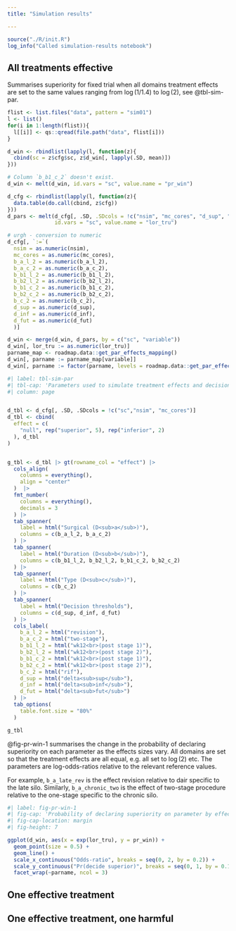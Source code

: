 ```yaml
---
title: "Simulation results"

---
```


```r
source("./R/init.R")
log_info("Called simulation-results notebook")
```

## All treatments effective

Summarises superiority for fixed trial when all domains treatment effects are set to the same values ranging from $\log(1/1.4)$ to $\log(2)$, see @tbl-sim-par.

```r
flist <- list.files("data", pattern = "sim01")
l <- list()
for(i in 1:length(flist)){
  l[[i]] <- qs::qread(file.path("data", flist[i]))
}

d_win <- rbindlist(lapply(l, function(z){
  cbind(sc = z$cfg$sc, z$d_win[, lapply(.SD, mean)])
}))

# Column `b_b1_c_2` doesn't exist.
d_win <- melt(d_win, id.vars = "sc", value.name = "pr_win")

d_cfg <- rbindlist(lapply(l, function(z){
  data.table(do.call(cbind, z$cfg)) 
}))
d_pars <- melt(d_cfg[, .SD, .SDcols = !c("nsim", "mc_cores", "d_sup", "d_inf", "d_fut")], 
               id.vars = "sc", value.name = "lor_tru")

# urgh - conversion to numeric
d_cfg[, `:=`(
  nsim = as.numeric(nsim),
  mc_cores = as.numeric(mc_cores),
  b_a_l_2 = as.numeric(b_a_l_2),
  b_a_c_2 = as.numeric(b_a_c_2),
  b_b1_l_2 = as.numeric(b_b1_l_2),
  b_b2_l_2 = as.numeric(b_b2_l_2),
  b_b1_c_2 = as.numeric(b_b1_c_2),
  b_b2_c_2 = as.numeric(b_b2_c_2),
  b_c_2 = as.numeric(b_c_2),
  d_sup = as.numeric(d_sup),
  d_inf = as.numeric(d_inf),
  d_fut = as.numeric(d_fut)
  )]

d_win <- merge(d_win, d_pars, by = c("sc", "variable"))  
d_win[, lor_tru := as.numeric(lor_tru)]
parname_map <- roadmap.data::get_par_effects_mapping()
d_win[, parname := parname_map[variable]]
d_win[, parname := factor(parname, levels = roadmap.data::get_par_effects_mapping())]
```

```r
#| label: tbl-sim-par
#| tbl-cap: 'Parameters used to simulate treatment effects and decision thresholds'
#| column: page


d_tbl <- d_cfg[, .SD, .SDcols = !c("sc","nsim", "mc_cores")]
d_tbl <- cbind(
  effect = c(
    "null", rep("superior", 5), rep("inferior", 2)
  ), d_tbl
)


g_tbl <- d_tbl |> gt(rowname_col = "effect") |> 
  cols_align(
    columns = everything(),
    align = "center"
  )  |> 
  fmt_number(
    columns = everything(),
    decimals = 3
  ) |>
  tab_spanner(
    label = html("Surgical (D<sub>a</sub>)"),
    columns = c(b_a_l_2, b_a_c_2)
  ) |>
  tab_spanner(
    label = html("Duration (D<sub>b</sub>)"),
    columns = c(b_b1_l_2, b_b2_l_2, b_b1_c_2, b_b2_c_2)
  ) |>
  tab_spanner(
    label = html("Type (D<sub>c</sub>)"),
    columns = c(b_c_2)
  ) |>
  tab_spanner(
    label = html("Decision thresholds"),
    columns = c(d_sup, d_inf, d_fut)
  ) |>
  cols_label(
    b_a_l_2 = html("revision"),
    b_a_c_2 = html("two-stage"),
    b_b1_l_2 = html("wk12<br>(post stage 1)"),
    b_b2_l_2 = html("wk12<br>(post stage 2)"),
    b_b1_c_2 = html("wk12<br>(post stage 1)"),
    b_b2_c_2 = html("wk12<br>(post stage 2)"),
    b_c_2 = html("rif"),
    d_sup = html("delta<sub>sup</sub>"),
    d_inf = html("delta<sub>inf</sub>"),
    d_fut = html("delta<sub>fut</sub>")
  ) |>
  tab_options(
    table.font.size = "80%"
  ) 

g_tbl
```

@fig-pr-win-1 summarises the change in the probability of declaring superiority on each parameter as the effects sizes vary.
All domains are set so that the treatment effects are all equal, e.g. all set to $\log(2)$ etc.
The parameters are log-odds-ratios relative to the relevant reference values.

For example, `b_a_late_rev` is the effect revision relative to dair specific to the late silo.
Similarly, `b_a_chronic_two` is the effect of two-stage procedure relative to the one-stage specific to the chronic silo.

```r
#| label: fig-pr-win-1
#| fig-cap: 'Probability of declaring superiority on parameter by effect size (all pars set with same OR).'
#| fig-cap-location: margin
#| fig-height: 7

ggplot(d_win, aes(x = exp(lor_tru), y = pr_win)) +
  geom_point(size = 0.5) +
  geom_line() +
  scale_x_continuous("Odds-ratio", breaks = seq(0, 2, by = 0.2)) +
  scale_y_continuous("Pr(decide superior)", breaks = seq(0, 1, by = 0.1)) +
  facet_wrap(~parname, ncol = 3)
```

## One effective treatment


## One effective treatment, one harmful




